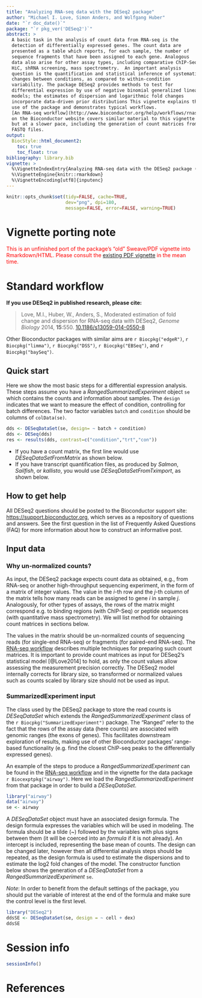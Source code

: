 ```yaml
---
title: "Analyzing RNA-seq data with the DESeq2 package"
author: "Michael I. Love, Simon Anders, and Wolfgang Huber"
date: "`r doc_date()`"
package: "`r pkg_ver('DESeq2')`"
abstract: >
  A basic task in the analysis of count data from RNA-seq is the
  detection of differentially expressed genes. The count data are
  presented as a table which reports, for each sample, the number of
  sequence fragments that have been assigned to each gene. Analogous
  data also arise for other assay types, including comparative ChIP-Seq,
  HiC, shRNA screening, mass spectrometry.  An important analysis
  question is the quantification and statistical inference of systematic
  changes between conditions, as compared to within-condition
  variability. The package DESeq2 provides methods to test for
  differential expression by use of negative binomial generalized linear
  models; the estimates of dispersion and logarithmic fold changes
  incorporate data-driven prior distributions This vignette explains the
  use of the package and demonstrates typical workflows.
  [An RNA-seq workflow](http://www.bioconductor.org/help/workflows/rnaseqGene/)
  on the Bioconductor website covers similar material to this vignette
  but at a slower pace, including the generation of count matrices from
  FASTQ files.
output:
  BiocStyle::html_document2:
    toc: true
    toc_float: true
bibliography: library.bib
vignette: >
  %\VignetteIndexEntry{Analyzing RNA-seq data with the DESeq2 package (HTML version)}
  %\VignetteEngine{knitr::rmarkdown}
  %\VignetteEncoding[utf8]{inputenc}
---
```


```r
knitr::opts_chunk$set(tidy=FALSE, cache=TRUE,
                      dev="png", dpi=180,
                      message=FALSE, error=FALSE, warning=TRUE)
```	

# Vignette porting note

<span style="color:red">This is an unfinished port of the package's
"old" Sweave/PDF vignette into Rmarkdown/HTML. Please consult the
[existing PDF vignette](DESeq2.pdf) in the mean time.</span>

# Standard workflow

**If you use DESeq2 in published research, please cite:**

> Love, M.I., Huber, W., Anders, S.,
> Moderated estimation of fold change and dispersion for RNA-seq data with DESeq2, 
> *Genome Biology* 2014, **15**:550.
> [10.1186/s13059-014-0550-8](http://dx.doi.org/10.1186/s13059-014-0550-8)

Other Bioconductor packages with similar aims are
`r Biocpkg("edgeR")`,
`r Biocpkg("limma")`,
`r Biocpkg("DSS")`,
`r Biocpkg("EBSeq")`, and 
`r Biocpkg("baySeq")`.

## Quick start

Here we show the most basic steps for a differential expression analysis.
These steps assume you have a *RangedSummarizedExperiment* object
`se` which contains the counts and information about samples.
The `design` indicates that we want to
measure the effect of condition, controlling for batch differences.
The two factor variables `batch` and `condition` 
should be columns of `colData(se)`.

```r
dds <- DESeqDataSet(se, design= ~ batch + condition)
dds <- DESeq(dds)
res <- results(dds, contrast=c("condition","trt","con"))
```

* If you have a count matrix, the first line would use
  *DESeqDataSetFromMatrix* as shown below.
* If you have transcript quantification files, as produced by
  *Salmon*, *Sailfish*, or *kallisto*, you would use
  *DESeqDataSetFromTximport*, as shown below.

## How to get help

All DESeq2 questions should be posted to the Bioconductor support
site: <https://support.bioconductor.org>, which serves as a
repository of questions and answers. See the first question in the
list of Frequently Asked Questions (FAQ)
for more information about how to construct an informative post.

## Input data

### Why un-normalized counts?

As input, the DESeq2 package expects count data as obtained, e.g.,
from RNA-seq or another high-throughput sequencing experiment, in the form of a
matrix of integer values. The value in the *i*-th row and the *j*-th column of
the matrix tells how many reads can be assigned to gene *i* in sample *j*.
Analogously, for other types of assays, the rows of the matrix might correspond
e.g. to binding regions (with ChIP-Seq) or peptide sequences (with
quantitative mass spectrometry). We will list method for obtaining count matrices
in sections below.

The values in the matrix should be un-normalized counts of sequencing reads (for
single-end RNA-seq) or fragments (for paired-end RNA-seq). 
The [RNA-seq workflow](http://www.bioconductor.org/help/workflows/rnaseqGene/)
describes multiple techniques for preparing such count matrices.  It
is important to provide count matrices as input for DESeq2's
statistical model [@Love2014] to hold, as only the count values allow
assessing the measurement precision correctly. The DESeq2 model
internally corrects for library size, so transformed or normalized
values such as counts scaled by library size should not be used as
input.

### SummarizedExperiment input

The class used by the DESeq2 package to store the read counts 
is *DESeqDataSet* which extends the *RangedSummarizedExperiment*
class of the `r Biocpkg("SummarizedExperiment")` package.
The "Ranged" refer to the fact that the rows of the assay data (here
counts) are associated with genomic ranges (the exons of genes).
This facilitates downstream exploration of results, making use of
other Bioconductor packages' range-based functionality
(e.g. find the closest ChIP-seq peaks to the differentially expressed genes).

An example of the steps to produce a *RangedSummarizedExperiment* can
be found in the [RNA-seq workflow](http://www.bioconductor.org/help/workflows/rnaseqGene/)
and in the vignette for the data package `r Biocexptpkg("airway")`.
Here we load the *RangedSummarizedExperiment* from that package in
order to build a *DESeqDataSet*.

```r
library("airway")
data("airway")
se <- airway
```

A *DESeqDataSet* object must have an associated design formula.
The design formula expresses the variables which will be
used in modeling. The formula should be a tilde (~) followed by the
variables with plus signs between them (it will be coerced into an
*formula* if it is not already).  An intercept is included,
representing the base mean of counts. The design can be changed later, 
however then all differential analysis steps should be repeated, 
as the design formula is used to estimate the dispersions and 
to estimate the log2 fold changes of the model. 
The constructor function below shows the generation of a
*DESeqDataSet* from a *RangedSummarizedExperiment* `se`.

*Note*: In order to benefit from the default settings of the
package, you should put the variable of interest at the end of the
formula and make sure the control level is the first level.

```r
library("DESeq2")
ddsSE <- DESeqDataSet(se, design = ~ cell + dex)
ddsSE
```

# Session info

```r
sessionInfo()
```
# References

